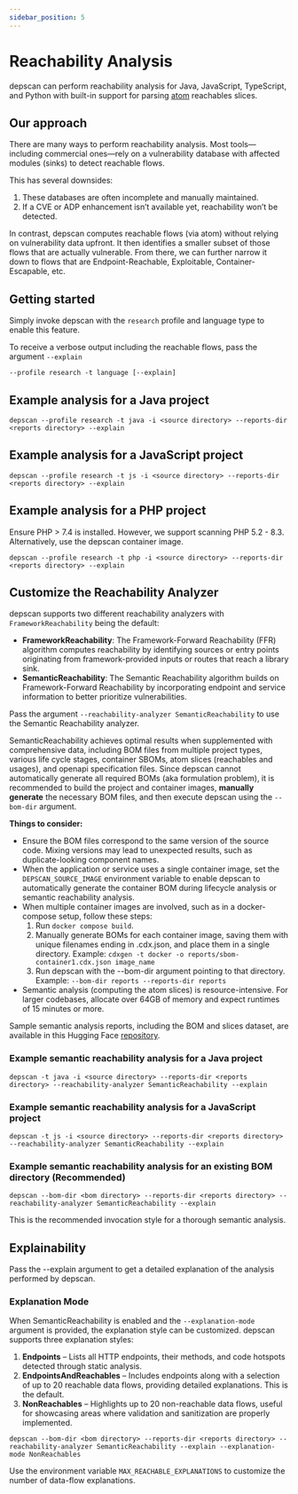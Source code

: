 ```yaml
---
sidebar_position: 5
---
```


# Reachability Analysis

depscan can perform reachability analysis for Java, JavaScript, TypeScript, and Python with built-in support for parsing [atom](https://github.com/AppThreat/atom) reachables slices.

## Our approach

There are many ways to perform reachability analysis. Most tools—including commercial ones—rely on a vulnerability database with affected modules (sinks) to detect reachable flows.

This has several downsides:

1. These databases are often incomplete and manually maintained.
2. If a CVE or ADP enhancement isn’t available yet, reachability won’t be detected.

In contrast, depscan computes reachable flows (via atom) without relying on vulnerability data upfront. It then identifies a smaller subset of those flows that are actually vulnerable. From there, we can further narrow it down to flows that are Endpoint-Reachable, Exploitable, Container-Escapable, etc.

## Getting started

Simply invoke depscan with the `research` profile and language type to enable this feature.

To receive a verbose output including the reachable flows, pass the argument `--explain`

```shell
--profile research -t language [--explain]
```

## Example analysis for a Java project

```shell
depscan --profile research -t java -i <source directory> --reports-dir <reports directory> --explain
```

## Example analysis for a JavaScript project

```shell
depscan --profile research -t js -i <source directory> --reports-dir <reports directory> --explain
```

## Example analysis for a PHP project

Ensure PHP > 7.4 is installed. However, we support scanning PHP 5.2 - 8.3. Alternatively, use the depscan container image.

```shell
depscan --profile research -t php -i <source directory> --reports-dir <reports directory> --explain
```

## Customize the Reachability Analyzer

depscan supports two different reachability analyzers with `FrameworkReachability` being the default:

- **FrameworkReachability**: The Framework-Forward Reachability (FFR) algorithm computes reachability by identifying sources or entry points originating from framework-provided inputs or routes that reach a library sink.
- **SemanticReachability**: The Semantic Reachability algorithm builds on Framework-Forward Reachability by incorporating endpoint and service information to better prioritize vulnerabilities.

Pass the argument `--reachability-analyzer SemanticReachability` to use the Semantic Reachability analyzer.

SemanticReachability achieves optimal results when supplemented with comprehensive data, including BOM files from multiple project types, various life cycle stages, container SBOMs, atom slices (reachables and usages), and openapi specification files. Since depscan cannot automatically generate all required BOMs (aka formulation problem), it is recommended to build the project and container images, **manually generate** the necessary BOM files, and then execute depscan using the `--bom-dir` argument.

**Things to consider:**

- Ensure the BOM files correspond to the same version of the source code. Mixing versions may lead to unexpected results, such as duplicate-looking component names.
- When the application or service uses a single container image, set the `DEPSCAN_SOURCE_IMAGE` environment variable to enable depscan to automatically generate the container BOM during lifecycle analysis or semantic reachability analysis.
- When multiple container images are involved, such as in a docker-compose setup, follow these steps:
	1.	Run `docker compose build`.
	2.	Manually generate BOMs for each container image, saving them with unique filenames ending in .cdx.json, and place them in a single directory. Example: `cdxgen -t docker -o reports/sbom-container1.cdx.json image_name`
	3.	Run depscan with the --bom-dir argument pointing to that directory. Example: `--bom-dir reports --reports-dir reports`
- Semantic analysis (computing the atom slices) is resource-intensive. For larger codebases, allocate over 64GB of memory and expect runtimes of 15 minutes or more.

Sample semantic analysis reports, including the BOM and slices dataset, are available in this Hugging Face [repository](https://huggingface.co/datasets/AppThreat/ukaina/tree/main).

### Example semantic reachability analysis for a Java project

```shell
depscan -t java -i <source directory> --reports-dir <reports directory> --reachability-analyzer SemanticReachability --explain
```

### Example semantic reachability analysis for a JavaScript project

```shell
depscan -t js -i <source directory> --reports-dir <reports directory> --reachability-analyzer SemanticReachability --explain
```

### Example semantic reachability analysis for an existing BOM directory (Recommended)

```shell
depscan --bom-dir <bom directory> --reports-dir <reports directory> --reachability-analyzer SemanticReachability --explain
```

This is the recommended invocation style for a thorough semantic analysis.

## Explainability

Pass the --explain argument to get a detailed explanation of the analysis performed by depscan.

### Explanation Mode

When SemanticReachability is enabled and the `--explanation-mode` argument is provided, the explanation style can be customized. depscan supports three explanation styles:

1.	**Endpoints** – Lists all HTTP endpoints, their methods, and code hotspots detected through static analysis.
2.	**EndpointsAndReachables** – Includes endpoints along with a selection of up to 20 reachable data flows, providing detailed explanations. This is the default.
3.	**NonReachables** – Highlights up to 20 non-reachable data flows, useful for showcasing areas where validation and sanitization are properly implemented.

```shell
depscan --bom-dir <bom directory> --reports-dir <reports directory> --reachability-analyzer SemanticReachability --explain --explanation-mode NonReachables
```

Use the environment variable `MAX_REACHABLE_EXPLANATIONS` to customize the number of data-flow explanations.
